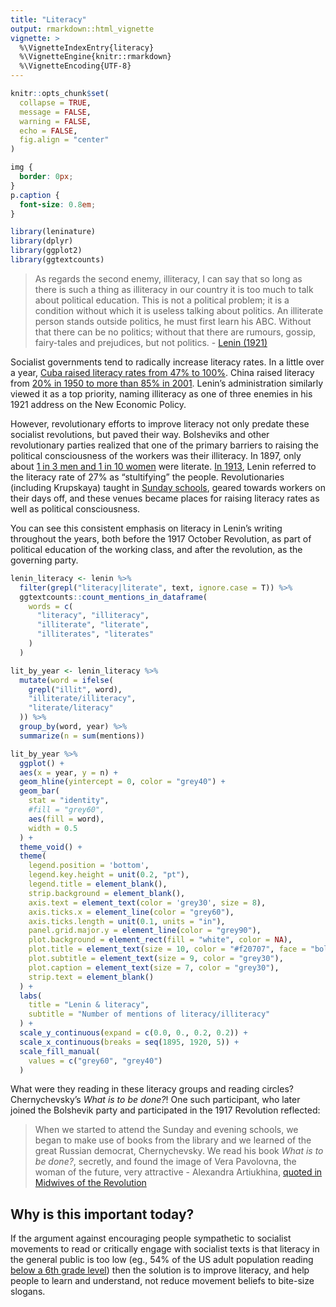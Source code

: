 ```yaml
---
title: "Literacy"
output: rmarkdown::html_vignette
vignette: >
  %\VignetteIndexEntry{literacy}
  %\VignetteEngine{knitr::rmarkdown}
  %\VignetteEncoding{UTF-8}
---
```


```r
knitr::opts_chunk$set(
  collapse = TRUE,
  message = FALSE,
  warning = FALSE,
  echo = FALSE,
  fig.align = "center"
)
```

```css
img {
  border: 0px;
}
p.caption {
  font-size: 0.8em;
}
```

```r
library(leninature)
library(dplyr)
library(ggplot2)
library(ggtextcounts)
```

> As regards the second enemy, illiteracy, I can say that so long as there is
such a thing as illiteracy in our country it is too much to talk about political
education. This is not a political problem; it is a condition without which it
is useless talking about politics. An illiterate person stands outside politics,
he must first learn his ABC. Without that there can be no politics; without that
there are rumours, gossip, fairy-tales and prejudices, but not politics.
- [Lenin (1921)](https://www.marxists.org/archive/lenin/works/1921/oct/17.htm)

Socialist governments tend to radically increase literacy rates. In a little 
over a year, [Cuba raised literacy rates from 47% to 100%](https://daily.jstor.org/rosa-hernandez-acosta-on-the-cuban-literacy-campaign/).
China raised literacy from [20% in 1950 to more than 85% in 2001](nytimes.com/2001/02/12/news/chinas-long-but-uneven-march-to-literacy.html).
Lenin's administration similarly viewed it as a top priority, naming illiteracy
as one of three enemies in his 1921 address on the New Economic Policy.

However, revolutionary efforts to improve literacy not only predate these socialist
revolutions, but paved their way. Bolsheviks and other revolutionary parties
realized that one of the primary barriers to raising the political consciousness
of the workers was their illiteracy. In 1897, only about 
[1 in 3 men and 1 in 10 women](https://www.marxists.org/archive/lenin/works/1897/handicraft/2iv.htm)
were literate. [In 1913](https://www.marxists.org/archive/lenin/works/1913/apr/27c.htm), 
Lenin referred to the literacy rate of 27% as "stultifying" the people.
Revolutionaries  (including Krupskaya) taught in 
[Sunday schools](https://twitter.com/alicirce/status/1553175614093266944?s=20&t=A0KnlZurDZUJpUVPjQWU0Q), 
geared towards workers on their days off, and these venues became places for
raising literacy rates as well as political consciousness. 

You can see this consistent emphasis on literacy in Lenin's writing throughout
the years, both before the 1917 October Revolution, as part of political
education of the working class, and after the revolution, as the governing
party.

```r
lenin_literacy <- lenin %>%
  filter(grepl("literacy|literate", text, ignore.case = T)) %>%
  ggtextcounts::count_mentions_in_dataframe(
    words = c(
      "literacy", "illiteracy", 
      "illiterate", "literate",
      "illiterates", "literates"
    )
  ) 

lit_by_year <- lenin_literacy %>%
  mutate(word = ifelse(
    grepl("illit", word),
    "illiterate/illiteracy",
    "literate/literacy"
  )) %>%
  group_by(word, year) %>%
  summarize(n = sum(mentions))

lit_by_year %>%
  ggplot() +
  aes(x = year, y = n) +
  geom_hline(yintercept = 0, color = "grey40") +
  geom_bar( 
    stat = "identity",
    #fill = "grey60",
    aes(fill = word),
    width = 0.5
  ) +
  theme_void() +
  theme(
    legend.position = 'bottom',
    legend.key.height = unit(0.2, "pt"),
    legend.title = element_blank(),
    strip.background = element_blank(),
    axis.text = element_text(color = 'grey30', size = 8),
    axis.ticks.x = element_line(color = "grey60"),
    axis.ticks.length = unit(0.1, units = "in"),
    panel.grid.major.y = element_line(color = "grey90"),
    plot.background = element_rect(fill = "white", color = NA),
    plot.title = element_text(size = 10, color = "#f20707", face = "bold"),
    plot.subtitle = element_text(size = 9, color = "grey30"),
    plot.caption = element_text(size = 7, color = "grey30"),
    strip.text = element_blank()
  ) +
  labs(
    title = "Lenin & literacy",
    subtitle = "Number of mentions of literacy/illiteracy"
  ) +
  scale_y_continuous(expand = c(0.0, 0., 0.2, 0.2)) +
  scale_x_continuous(breaks = seq(1895, 1920, 5)) +
  scale_fill_manual(
    values = c("grey60", "grey40")
  )
```

What were they reading in these literacy groups and reading circles?
Chernychevsky's *What is to be done?*! One such participant, who later joined
the Bolshevik party and participated in the 1917 Revolution reflected:

> When we started to attend the Sunday and evening schools, we began to make use
of books from the library and we learned of the great Russian democrat,
Chernychevsky. We read his book *What is to be done?*, secretly, and found the
image of Vera Pavolovna, the woman of the future, very attractive
- Alexandra Artiukhina, [quoted in Midwives of the Revolution](https://www.taylorfrancis.com/books/mono/10.4324/9780203981603/midwives-revolution-jane-mcdermid-anna-hillyar)


## Why is this important today?

If the argument against encouraging people sympathetic to socialist movements to
read or critically engage with socialist texts is that literacy in the general
public is too low (eg., 54% of the US adult population reading
[below a 6th grade level](https://www.forbes.com/sites/michaeltnietzel/2020/09/09/low-literacy-levels-among-us-adults-could-be-costing-the-economy-22-trillion-a-year/?sh=303aa1944c90)) then the 
solution is to improve literacy, and help people to learn and understand, not
reduce movement beliefs to bite-size slogans.
